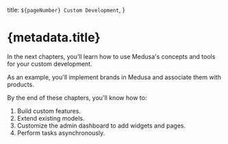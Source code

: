   title: `${pageNumber} Custom Development`,
}

# {metadata.title}

In the next chapters, you’ll learn how to use Medusa's concepts and tools for your custom development.

As an example, you'll implement brands in Medusa and associate them with products.

By the end of these chapters, you'll know how to:

1. Build custom features.
2. Extend existing models.
3. Customize the admin dashboard to add widgets and pages.
4. Perform tasks asynchronously.